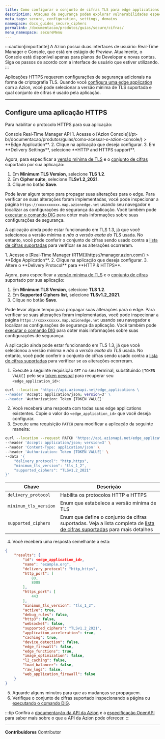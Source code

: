 ```yaml
---
title: Como configurar o conjunto de cifras TLS para edge applications
description: Ataques de segurança podem explorar vulnerabilidades específicas de cifras TLS; você pode selecionar quais cifras sua aplicação HTTPS suporta.
meta_tags: secure, configuration, settings, domains
namespace: docs_guides_secure_ciphers
permalink: /documentacao/produtos/guias/secure/cifras/
menu_namespace: secureMenu
---
```



:::caution[importante]
A Azion possui duas interfaces de usuário: Real-Time Manager e Console, que está em estágio de *Preview*. Atualmente, o Console está disponível apenas para planos de Developer e novas contas. Siga os passos de acordo com a interface de usuário que estiver utilizando.
:::

Aplicações HTTPS requerem configurações de segurança adicionais na forma de criptografia TLS. Quando você [configura uma edge application](/pt-br/documentacao/produtos/guias/build/definir-configuracoes-principais/) com a Azion, você pode selecionar a versão mínima de TLS suportada e qual conjunto de cifras é usado pela aplicação.

---

## Configure uma aplicação HTTPS

Para habilitar o protocolo HTTPS para sua aplicação:

<Tabs client:visible>
    <Fragment slot="tab.console">Console</Fragment>
    <Fragment slot="tab.rtm">Real-Time Manager</Fragment>
    <Fragment slot="tab.api">API</Fragment>

<Fragment slot="panel.console">
1. Acesse o [Azion Console](/pt-br/documentacao/produtos/guias/como-acessar-o-azion-console/) > **Edge Application**.
2. Clique na aplicação que deseja configurar.
3. Em **Delivery Settings**, selecione **HTTP and HTTPS support**.

Agora, para especificar a [versão mínima de TLS](/pt-br/documentacao/produtos/build/edge-application/main-settings/#versao-minima-de-tls) e o [conjunto de cifras](/pt-br/documentacao/produtos/build/edge-application/main-settings/#cifras) suportado por sua aplicação:

1. Em **Minimum TLS Version**, selecione **TLS 1.2**.
2. Em **Cipher suite**, selecione **TLSv1.2_2021**.
3. Clique no botão **Save**.

Pode levar algum tempo para propagar suas alterações para o edge. Para verificar se suas alterações foram implementadas, você pode inspecionar a página `https://xxxxxxxxxx.map.azionedge.net` usando seu navegador e localizar as configurações de segurança da aplicação. Você também pode [executar o comando DIG](/pt-br/documentacao/produtos/guias/executar-o-comando-dig/) para obter mais informações sobre suas configurações de segurança.

A aplicação ainda pode estar funcionando em TLS 1.3, já que você selecionou a versão mínima e *não a versão exata do TLS* usada. No entanto, você pode conferir o conjunto de cifras sendo usado contra a [lista de cifras suportadas](/pt-br/documentacao/produtos/build/edge-application/main-settings/#cifras) para verificar se as alterações ocorreram.
</Fragment>

<Fragment slot="panel.rtm">
1. Acesse o [Real-Time Manager (RTM)](https://manager.azion.com/) > **Edge Application**.
2. Clique na aplicação que deseja configurar.
3. Altere o **Delivery Protocol** para **HTTP & HTTPS**.

Agora, para especificar a [versão mínima de TLS](/pt-br/documentacao/produtos/build/edge-application/main-settings/#versao-minima-de-tls) e o [conjunto de cifras](/pt-br/documentacao/produtos/build/edge-application/main-settings/#cifras) suportado por sua aplicação:

1. Em **Minimum TLS Version**, selecione **TLS 1.2**.
2. Em **Supported Ciphers list**, selecione **TLSv1.2_2021**.
3. Clique no botão **Save**.

Pode levar algum tempo para propagar suas alterações para o edge. Para verificar se suas alterações foram implementadas, você pode inspecionar a página `https://xxxxxxxxxx.map.azionedge.net` usando seu navegador e localizar as configurações de segurança da aplicação. Você também pode [executar o comando DIG](/pt-br/documentacao/produtos/guias/executar-o-comando-dig/) para obter mais informações sobre suas configurações de segurança.

A aplicação ainda pode estar funcionando em TLS 1.3, já que você selecionou a versão mínima e *não a versão exata do TLS* usada. No entanto, você pode conferir o conjunto de cifras sendo usado contra a [lista de cifras suportadas](/pt-br/documentacao/produtos/build/edge-application/main-settings/#cifras) para verificar se as alterações ocorreram.
</Fragment>

<Fragment slot="panel.api">

1. Execute a seguinte requisição `GET` no seu terminal, substituindo `[TOKEN VALUE]` pelo seu [token pessoal](/pt-br/documentacao/produtos/guias/personal-tokens/) para recuperar seu `<edge_application_id>`:

```bash
curl --location 'https://api.azionapi.net/edge_applications \
--header 'Accept: application/json; version=3' \
--header 'Authorization: Token [TOKEN VALUE]'
```

2. Você receberá uma resposta com todas suas edge applications existentes. Copie o valor do `<edge_application_id>` que você deseja configurar.
3. Execute uma requisição `PATCH` para modificar a aplicação da seguinte maneira:

```bash
curl --location --request PATCH 'https://api.azionapi.net/edge_applications/<edge_application_id>' \
--header 'Accept: application/json; version=3' \
--header 'Content-Type: application/json' \
--header 'Authorization: Token [TOKEN VALUE]' \
--data '{
    "delivery_protocol": "http,https",
    "minimum_tls_version": "tls_1_2",
    "supported_ciphers": "TLSv1.2_2021"
}'
```

| Chave | Descrição |
| --- | --- |
| `delivery_protocol` | Habilita os protocolos HTTP e HTTPS |
| `minimum_tls_version` | Enum que estabelece a versão mínima de TLS |
| `supported_ciphers` | Enum que define o conjunto de cifras suportadas. Veja a lista completa de [lista de cifras suportadas](/pt-br/documentacao/produtos/build/edge-application/main-settings/#cifras) para mais detalhes |

4. Você receberá uma resposta semelhante a esta:

```json
{
    "results": {
        "id": <edge_application_id>,
        "name": "example.org",
        "delivery_protocol": "http,https",
        "http_port": [
            80,
            8008
        ],
        "https_port": [
            443
        ],
        "minimum_tls_version": "tls_1_2",
        "active": true,
        "debug_rules": false,
        "http3": false,
        "websocket": false,
        "supported_ciphers": "TLSv1.2_2021",
        "application_acceleration": true,
        "caching": true,
        "device_detection": false,
        "edge_firewall": false,
        "edge_functions": true,
        "image_optimization": false,
        "l2_caching": false,
        "load_balancer": false,
        "raw_logs": false,
        "web_application_firewall": false
    }
}
```

5. Aguarde alguns minutos para que as mudanças se propaguem.
6. Verifique o conjunto de cifras suportado inspecionando a página ou [executando o comando DIG](/pt-br/documentacao/produtos/guias/executar-o-comando-dig/).

:::tip
Confira a [documentação da API da Azion](https://api.azion.com/) e a [especificação OpenAPI](https://github.com/aziontech/azionapi-openapi/) para saber mais sobre o que a API da Azion pode oferecer.
:::
</Fragment>

</Tabs>

---

**Contribuidores** <ContributorList>Contributor</ContributorList>